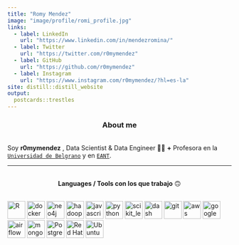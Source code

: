 ```yaml
---
title: "Romy Mendez"
image: "image/profile/romi_profile.jpg"
links:
  - label: LinkedIn
    url: "https://www.linkedin.com/in/mendezromina/"
  - label: Twitter
    url: "https://twitter.com/r0mymendez"
  - label: GitHub
    url: "https://github.com/r0mymendez"
  - label: Instagram
    url: "https://www.instagram.com/r0mymendez/?hl=es-la"
site: distill::distill_website
output:
  postcards::trestles
---
```


<center>
### About me 
</center>
<br/>
  Soy **r0mymendez** , Data Scientist & Data Engineer 👩🔬 **+** Profesora en la [`Universidad de Belgrano`](http://www.ub.edu.ar/) y en [`EANT`](https://eant.tech/).

---

<br/>
<center>
**Languages / Tools con los que trabajo** 🙃
</center>
<br/>
[<img src="https://www.r-project.org/logo/Rlogo.svg" alt="R" width="40" height="40">
](https://www.r-project.org/)
[<img src="https://cursosdedesarrollo.com/wp-content/uploads/2019/08/Moby-logo.png" alt="docker" width="40" height="40">
](https://www.docker.com/)
[<img src="https://dist.neo4j.com/wp-content/uploads/neo4j_logo_globe1.png" alt="neo4j" width="40" height="40">
](https://neo4j.com/)
[<img src="https://cdn.iconscout.com/icon/free/png-512/hadoop-226007.png" alt="hadoop" width="40" height="40">
](https://hadoop.apache.org/)
[<img src="https://i.ibb.co/ZHPxSf1/80-803501-javascript-logo-logo-de-java-script-png.png" alt="javascript" width="40" height="40">
](https://developer.mozilla.org/es/docs/Web/JavaScript)
[<img src="https://i1.wp.com/www.inferencelab.com/wp-content/uploads/Python-logo-notext.svg_.png" alt="python" width="40" height="40">
](https://www.python.org/)
[<img src="https://upload.wikimedia.org/wikipedia/commons/0/05/Scikit_learn_logo_small.svg" alt="scikit_learn" width="40" height="40">
](https://scikit-learn.org/stable/#)
[<img src="https://avatars.githubusercontent.com/u/5997976?s=200&v=4" alt="dash plotly" width="40" height="40">
](https://plotly.com/dash/)
[<img src="https://www.vectorlogo.zone/logos/git-scm/git-scm-icon.svg" alt="git" width="40" height="40">
](https://git-scm.com/)
[<img src="https://upload.wikimedia.org/wikipedia/commons/9/93/Amazon_Web_Services_Logo.svg" alt="aws" width="40" height="40">
](https://aws.amazon.com/es/)
[<img src="https://cdn.iconscout.com/icon/free/png-512/google-cloud-platform-2-569356.png" alt="google cloud" width="40" height="40">
](https://cloud.google.com/?hl=es)
[<img src="https://www.vhv.rs/dpng/d/518-5188627_apache-airflow-documentation-airflow-documentation-apache-airflow-logo.png" alt="airflow" width="40" height="40">
](https://airflow.apache.org/docs/)
[<img src="https://media.glassdoor.com/sqll/433703/mongodb-squarelogo-1564695792753.png" alt="mongodb" width="40" height="40">
](https://www.mongodb.com/es)
[<img src="https://upload.wikimedia.org/wikipedia/commons/2/29/Postgresql_elephant.svg" alt="Postgresql" width="40" height="40">
](https://www.postgresql.org/)
[<img src="https://pbs.twimg.com/profile_images/1123557710191001600/oMQc_xqN_400x400.png" alt="Red Hat" width="40" height="40">
](https://www.postgresql.org/)
[<img src="https://image.flaticon.com/icons/png/512/888/888879.png" alt="Ubuntu" width="40" height="40">
](https://ubuntu.com/)


